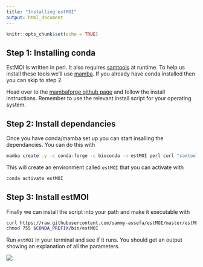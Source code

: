 ```yaml
---
title: "Installing estMOI"
output: html_document
---
```



```r
knitr::opts_chunk$set(echo = TRUE)
```


## Step 1: Installing conda

EstMOI is written in perl. It also requires [samtools](http://www.htslib.org/) at runtime.
To help us install these tools we'll use [mamba](https://github.com/conda-forge/miniforge). 
If you already have conda installed then you can skip to step 2.

Head over to the [mambaforge github page](https://github.com/conda-forge/miniforge) and follow the install instructions. Remember to use 
the relevant install script for your operating system.

## Step 2: Install dependancies

Once you have conda/mamba set up you can start insalling the dependancies. You can do this with

``` bash
mamba create -y -c conda-forge -c bioconda -n estMOI perl curl "samtools>=1.12"
```

This will create an environment called `estMOI` that you can activate with

``` bash
conda activate estMOI
```

## Step 3: Install estMOI

Finally we can install the script into your path and make it executable with 

``` bash
curl https://raw.githubusercontent.com/sammy-assefa/estMOI/master/estMOI_1.03 > $CONDA_PREFIX/bin/estMOI
chmod 755 $CONDA_PREFIX/bin/estMOI
```

Run `estMOI` in your terminal and see if it runs. You should get an output showing an 
explanation of all the parameters.

![](img/installation_sucess.png)